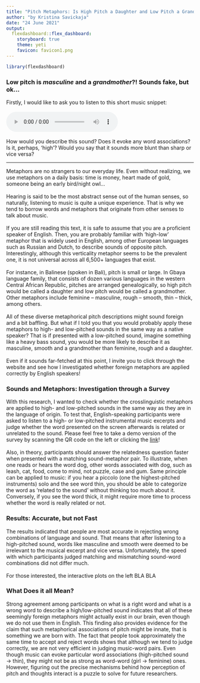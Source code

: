 ```yaml
---
title: "Pitch Metaphors: Is High Pitch a Daughter and Low Pitch a Grandmother?"
author: "by Kristina Savickaja"
date: "24 June 2021"
output: 
  flexdashboard::flex_dashboard:
    storyboard: true
    theme: yeti
    favicon: favicon1.png
---
```


```r
library(flexdashboard)
```

### Low pitch is *masculine* and a *grandmother*?! Sounds fake, but ok… {data-commentary-width=800}

Firstly, I would like to ask you to listen to this short music snippet: \
\
<audio controls>
  <source src="h_3.wav" type="audio/mpeg">
</audio>  <br> \
How would you describe this sound? Does it evoke any word associations? Is it, perhaps, 'high'? Would you say that it sounds more blunt than sharp or vice versa? \

***
Metaphors are no strangers to our everyday life. Even without realizing, we use metaphors on a daily basis: time is money, heart made of gold, someone being an early bird/night owl… \
\
Hearing is said to be the most abstract sense out of the human senses, so naturally, listening to music is quite a unique experience. That is why we tend to borrow words and metaphors that originate from other senses to talk about music. \
\
If you are still reading this text, it is safe to assume that you are a proficient speaker of English. Then, you are probably familiar with ‘high-low’ metaphor that is widely used in English, among other European languages such as Russian and Dutch, to describe sounds of opposite pitch. Interestingly, although this verticality metaphor seems to be the prevalent one, it is not universal across all 6,500+ languages that exist. \
\
For instance, in Balinese (spoken in Bali), pitch is small or large. In Gbaya language family, that consists of dozen various languages in the western Central African Republic, pitches are arranged genealogically, so high pitch would be called a daughter and low pitch would be called a grandmother. Other metaphors include feminine – masculine, rough – smooth, thin – thick, among others. \
\
All of these diverse metaphorical pitch descriptions might sound foreign and a bit baffling. But what if I told you that you would probably apply these metaphors to high- and low-pitched sounds in the same way as a native speaker? That is if presented with a low-pitched sound, imagine something like a heavy bass sound, you would be more likely to describe it as masculine, smooth and a grandmother than feminine, rough and a daughter. \
\
Even if it sounds far-fetched at this point, I invite you to click through the website and see how I investigated whether foreign metaphors are applied correctly by English speakers!

### Sounds and Metaphors: Investigation through a Survey

With this research, I wanted to check whether the crosslinguistic metaphors are applied to high- and low-pitched sounds in the same way as they are in the language of origin. To test that, English-speaking participants were asked to listen to a high- or low-pitched instrumental music excerpts and judge whether the word presented on the screen afterwards is related or unrelated to the sound. Please feel free to take a demo version of the survey by scanning the QR code on the left or clicking the [link](https://uvacommscience.eu.qualtrics.com/jfe/form/SV_eEFlcMixKZ2fP4W)! \
\
Also, in theory, participants should answer the relatedness question faster when presented with a matching sound-metaphor pair. To illustrate, when one reads or hears the word dog, other words associated with dog, such as leash, cat, food, come to mind, not puzzle, case and gum. Same principle can be applied to music: if you hear a piccolo (one the highest-pitched instruments) solo and the see word thin, you should be able to categorize the word as ‘related to the sound’ without thinking too much about it. Conversely, if you see the word thick, it might require more time to process whether the word is really related or not. \

### Results: Accurate, but not Fast

The results indicated that people are most accurate in rejecting wrong combinations of language and sound. That means that after listening to a high-pitched sound, words like masculine and smooth were deemed to be irrelevant to the musical excerpt and vice versa. Unfortunately, the speed with which participants judged matching and mismatching sound-word combinations did not differ much. \
\
For those interested, the interactive plots on the left BLA BLA

### What Does it all Mean?

Strong agreement among participants on what is a right word and what is a wrong word to describe a high/low-pitched sound indicates that all of these seemingly foreign metaphors might actually exist in our brain, even though we do not use them in English. This finding also provides evidence for the claim that such metaphorical associations of pitch might be innate, that is something we are born with. The fact that people took approximately the same time to accept and reject words shows that although we tend to judge correctly, we are not very efficient in judging music-word pairs. Even though music can evoke particular word associations (high-pitched sound → thin), they might not be as strong as word-word (girl → feminine) ones.  However, figuring out the precise mechanisms behind how perception of pitch and thoughts interact is a puzzle to solve for future researchers.